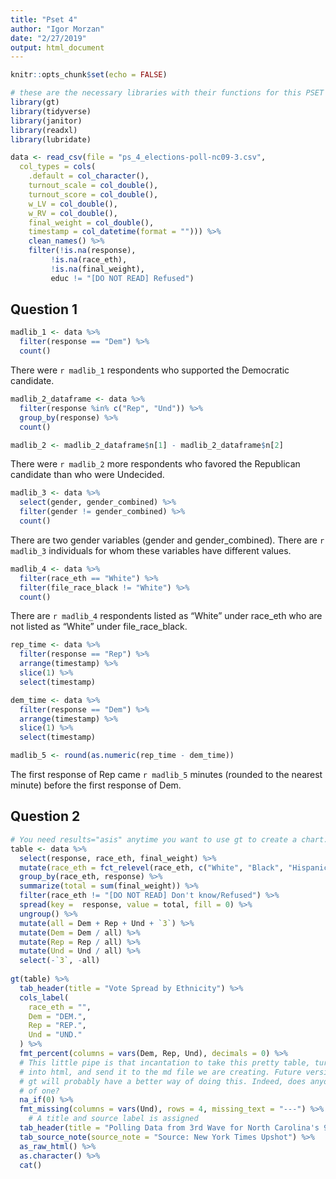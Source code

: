 ```yaml
---
title: "Pset 4"
author: "Igor Morzan"
date: "2/27/2019"
output: html_document
---
```


```r
knitr::opts_chunk$set(echo = FALSE)

# these are the necessary libraries with their functions for this PSET
library(gt)
library(tidyverse)
library(janitor)
library(readxl)
library(lubridate)

data <- read_csv(file = "ps_4_elections-poll-nc09-3.csv",
  col_types = cols(
    .default = col_character(),
    turnout_scale = col_double(),
    turnout_score = col_double(),
    w_LV = col_double(),
    w_RV = col_double(),
    final_weight = col_double(),
    timestamp = col_datetime(format = ""))) %>%
    clean_names() %>%
    filter(!is.na(response), 
         !is.na(race_eth), 
         !is.na(final_weight), 
         educ != "[DO NOT READ] Refused")
```

## Question 1
```r
madlib_1 <- data %>% 
  filter(response == "Dem") %>%
  count()
```
There were `r madlib_1` respondents who supported the Democratic candidate.

```r
madlib_2_dataframe <- data %>%
  filter(response %in% c("Rep", "Und")) %>%
  group_by(response) %>%
  count()

madlib_2 <- madlib_2_dataframe$n[1] - madlib_2_dataframe$n[2]
```
There were `r madlib_2` more respondents who favored the Republican candidate than who were Undecided.

```r
madlib_3 <- data %>%
  select(gender, gender_combined) %>%
  filter(gender != gender_combined) %>%
  count()
```
There are two gender variables (gender and gender_combined). There are `r madlib_3` individuals for whom these variables have different values.

```r
madlib_4 <- data %>%
  filter(race_eth == "White") %>%
  filter(file_race_black != "White") %>%
  count()
```
There are `r madlib_4` respondents listed as “White” under race_eth who are not listed as “White” under file_race_black.

```r
rep_time <- data %>%
  filter(response == "Rep") %>%
  arrange(timestamp) %>%
  slice(1) %>%
  select(timestamp)

dem_time <- data %>%
  filter(response == "Dem") %>%
  arrange(timestamp) %>%
  slice(1) %>%
  select(timestamp)

madlib_5 <- round(as.numeric(rep_time - dem_time))
```
The first response of Rep came `r madlib_5` minutes (rounded to the nearest minute) before the first response of Dem.

## Question 2
```r
# You need results="asis" anytime you want to use gt to create a chart.
table <- data %>% 
  select(response, race_eth, final_weight) %>% 
  mutate(race_eth = fct_relevel(race_eth, c("White", "Black", "Hispanic", "Asian", "Other"))) %>%
  group_by(race_eth, response) %>%
  summarize(total = sum(final_weight)) %>%   
  filter(race_eth != "[DO NOT READ] Don't know/Refused") %>% 
  spread(key =  response, value = total, fill = 0) %>% 
  ungroup() %>%
  mutate(all = Dem + Rep + Und + `3`) %>% 
  mutate(Dem = Dem / all) %>% 
  mutate(Rep = Rep / all) %>% 
  mutate(Und = Und / all) %>% 
  select(-`3`, -all)
  
gt(table) %>% 
  tab_header(title = "Vote Spread by Ethnicity") %>% 
  cols_label(
    race_eth = "",
    Dem = "DEM.",
    Rep = "REP.",
    Und = "UND."
  ) %>%
  fmt_percent(columns = vars(Dem, Rep, Und), decimals = 0) %>% 
  # This little pipe is that incantation to take this pretty table, turn it
  # into html, and send it to the md file we are creating. Future versions of
  # gt will probably have a better way of doing this. Indeed, does anyone know
  # of one?
  na_if(0) %>%
  fmt_missing(columns = vars(Und), rows = 4, missing_text = "---") %>%
    # A title and source label is assigned
  tab_header(title = "Polling Data from 3rd Wave for North Carolina's 9th Congressional District") %>% 
  tab_source_note(source_note = "Source: New York Times Upshot") %>% 
  as_raw_html() %>% 
  as.character() %>% 
  cat()
```